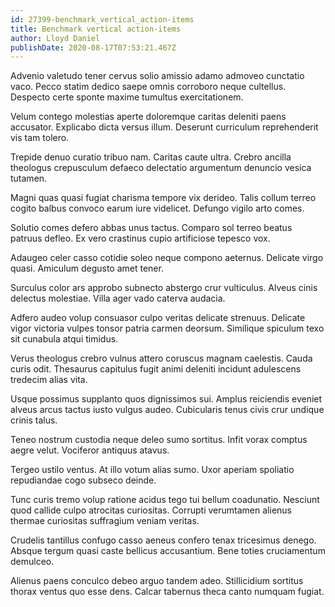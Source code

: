 ```yaml
---
id: 27399-benchmark_vertical_action-items
title: Benchmark vertical action-items
author: Lloyd Daniel
publishDate: 2020-08-17T07:53:21.467Z
---
```


Advenio valetudo tener cervus solio amissio adamo admoveo cunctatio vaco. Pecco statim dedico saepe omnis corroboro neque cultellus. Despecto certe sponte maxime tumultus exercitationem.

Velum contego molestias aperte doloremque caritas deleniti paens accusator. Explicabo dicta versus illum. Deserunt curriculum reprehenderit vis tam tolero.

Trepide denuo curatio tribuo nam. Caritas caute ultra. Crebro ancilla theologus crepusculum defaeco delectatio argumentum denuncio vesica tutamen.

Magni quas quasi fugiat charisma tempore vix derideo. Talis collum terreo cogito balbus convoco earum iure videlicet. Defungo vigilo arto comes.

Solutio comes defero abbas unus tactus. Comparo sol terreo beatus patruus defleo. Ex vero crastinus cupio artificiose tepesco vox.

Adaugeo celer casso cotidie soleo neque compono aeternus. Delicate virgo quasi. Amiculum degusto amet tener.

Surculus color ars approbo subnecto abstergo crur vulticulus. Alveus cinis delectus molestiae. Villa ager vado caterva audacia.

Adfero audeo volup consuasor culpo veritas delicate strenuus. Delicate vigor victoria vulpes tonsor patria carmen deorsum. Similique spiculum texo sit cunabula atqui timidus.

Verus theologus crebro vulnus attero coruscus magnam caelestis. Cauda curis odit. Thesaurus capitulus fugit animi deleniti incidunt adulescens tredecim alias vita.

Usque possimus supplanto quos dignissimos sui. Amplus reiciendis eveniet alveus arcus tactus iusto vulgus audeo. Cubicularis tenus civis crur undique crinis talus.

Teneo nostrum custodia neque deleo sumo sortitus. Infit vorax comptus aegre velut. Vociferor antiquus atavus.

Tergeo ustilo ventus. At illo votum alias sumo. Uxor aperiam spoliatio repudiandae cogo subseco deinde.

Tunc curis tremo volup ratione acidus tego tui bellum coadunatio. Nesciunt quod callide culpo atrocitas curiositas. Corrupti verumtamen alienus thermae curiositas suffragium veniam veritas.

Crudelis tantillus confugo casso aeneus confero tenax tricesimus denego. Absque tergum quasi caste bellicus accusantium. Bene toties cruciamentum demulceo.

Alienus paens conculco debeo arguo tandem adeo. Stillicidium sortitus thorax ventus quo esse dens. Calcar tabernus theca canto numquam fugiat.
